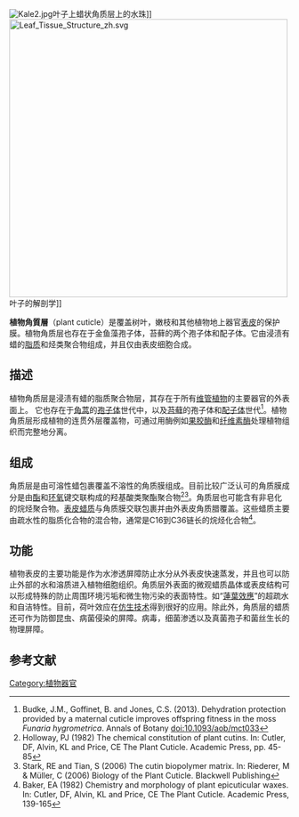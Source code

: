 {{multiple issues|
{{copyedit|time=2016-08-19T21:59:17+00:00}}
{{dead end|time=2016-08-19T21:59:17+00:00}}
{{expert|time=2016-08-19T21:59:50+00:00}}
}}
[[Image:Kale2.jpg|thumb]]叶子上蜡状角质层上的水珠]]
[[File:Leaf_Tissue_Structure_zh.svg|500px]]叶子的解剖学]]

'''植物角質層'''（plant cuticle）是覆盖树叶，嫩枝和其他植物地上​​器官[[表皮_(植物)|表皮]]的保护膜。植物角质层也存在于金鱼藻孢子体，苔藓的两个孢子体和配子体。它由浸渍有蜡的[[脂類|脂质]]和烃类聚合物组成，并且仅由表皮细胞合成。

==描述==
植物角质层是浸渍有蜡的脂质聚合物层，其存在于所有[[维管植物|维管植物]]的主要器官的外表面上。 它也存在于[[角苔門|角蒿]]的[[孢子体|孢子体]]世代中，以及[[苔藓|苔藓]]的孢子体和[[配子体|配子体]]世代<ref name=Budke>Budke, J.M., Goffinet, B. and Jones, C.S. (2013). Dehydration protection provided by a maternal cuticle improves offspring fitness in the moss ''Funaria hygrometrica''. Annals of Botany doi:10.1093/aob/mct033</ref>。植物角质层形成植物的连贯外层覆盖物，可通过用酶例如[[果胶酶|果胶酶]]和[[纤维素酶|纤维素酶]]处理植物组织而完整地分离。

==组成==
角质层是由可溶性蜡包裹覆盖不溶性的角质膜组成。目前比较广泛认可的角质膜成分是由[[酯|酯]]和[[环氧|环氧]]键交联构成的羟基酸类聚酯聚合物<ref name="Holloway 1982">Holloway, PJ (1982) The chemical constitution of plant cutins. In: Cutler, DF, Alvin, KL and Price, CE The Plant Cuticle. Academic Press, pp. 45-85</ref><ref name=Stark>Stark, RE and Tian, S (2006) The cutin biopolymer matrix. In:
Riederer, M & Müller, C (2006) Biology of the Plant Cuticle. Blackwell Publishing</ref>。角质层也可能含有非皂化的烷烃聚合物。[[表皮蜡质|表皮蜡质]]与角质膜交联包裹并由外表皮角质腊覆盖。这些蜡质主要由疏水性的脂质化合物的混合物，通常是C16到C36链长的烷烃化合物<ref name="Baker 1982">Baker, EA (1982) Chemistry and morphology of plant epicuticular waxes. In: Cutler, DF, Alvin, KL and Price, CE The Plant Cuticle. Academic Press, 139-165</ref>。

==功能==
植物表皮的主要功能是作为水渗透屏障防止水分从外表皮快速蒸发，并且也可以防止外部的水和溶质进入植物细胞组织。角质层外表面的微观蜡质晶体或表皮结构可以形成特殊的防止周围环境污垢和微生物污染的表面特性。如“[[蓮葉效應|蓮葉效應]]”的超疏水和自洁特性。目前，荷叶效应在[[仿生技术|仿生技术]]得到很好的应用。除此外，角质层的蜡质还可作为防御昆虫、病菌侵染的屏障。病毒，细菌渗透以及真菌孢子和菌丝生长的物理屏障。

==参考文献==
{{reflist}}

{{植物学}}

[[Category:植物器官|Category:植物器官]]